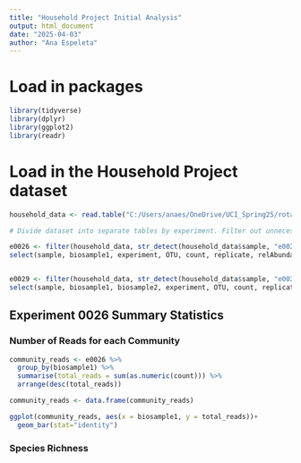 ```yaml
---
title: "Household Project Initial Analysis"
output: html_document
date: "2025-04-03"
author: "Ana Espeleta"
---
```




# Load in packages

```r
library(tidyverse)
library(dplyr)
library(ggplot2)
library(readr)
```


# Load in the Household Project dataset

```r
household_data <- read.table("C:/Users/anaes/OneDrive/UCI_Spring25/rotation/e0026-e0029-e0030.txt", header = TRUE)

# Divide dataset into separate tables by experiment. Filter out unnecessary columns

e0026 <- filter(household_data, str_detect(household_data$sample, "e0026")) %>% 
select(sample, biosample1, experiment, OTU, count, replicate, relAbundance)


e0029 <- filter(household_data, str_detect(household_data$sample, "e0029")) %>% 
select(sample, biosample1, biosample2, experiment, OTU, count, replicate, relAbundance)


```


## Experiment 0026 Summary Statistics


### Number of Reads for each Community


```r
community_reads <- e0026 %>% 
  group_by(biosample1) %>% 
  summarise(total_reads = sum(as.numeric(count))) %>% 
  arrange(desc(total_reads))

community_reads <- data.frame(community_reads)

ggplot(community_reads, aes(x = biosample1, y = total_reads))+
  geom_bar(stat="identity")

```


### Species Richness

```r

```


